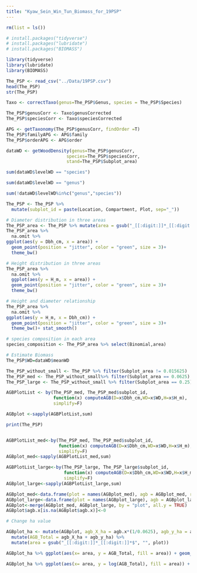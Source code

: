 ```yaml
---
title: "Kyaw_Sein_Win_Tun_Biomass_for_19PSP"
---
```



```r
rm(list = ls())

# install.packages("tidyverse")
# install.packages("lubridate")
# install.packages("BIOMASS")

library(tidyverse)
library(lubridate)
library(BIOMASS)

```
```r

The_PSP <- read_csv("../Data/19PSP.csv")
head(The_PSP)
str(The_PSP)
```
```r
Taxo <- correctTaxo(genus=The_PSP$Genus, species = The_PSP$Species)

The_PSP$genusCorr <- Taxo$genusCorrected
The_PSP$speciesCorr <- Taxo$speciesCorrected

APG <- getTaxonomy(The_PSP$genusCorr, findOrder =T)
The_PSP$familyAPG <- APG$family
The_PSP$orderAPG <- APG$order

dataWD <- getWoodDensity(genus=The_PSP$genusCorr,
                       species=The_PSP$speciesCorr,
                       stand=The_PSP$Subplot_area)

sum(dataWD$levelWD == "species")

sum(dataWD$levelWD == "genus")

sum(!dataWD$levelWD%in%c("genus","species"))

```
```r
The_PSP <- The_PSP %>% 
  mutate(subplot_id = paste(Location, Compartment, Plot, sep="_"))

```
```r
# Diameter distribution in three areas
The_PSP_area <- The_PSP %>% mutate(area = gsub("_[[:digit:]]*_[[:digit:]]*$", "", subplot_id))
The_PSP_area %>%
  na.omit %>%
ggplot(aes(y = Dbh_cm, x = area)) +
  geom_point(position = "jitter", color = "green", size = 3)+
  theme_bw()
```

```r
# Height distribution in three areas
The_PSP_area %>%
  na.omit %>%
  ggplot(aes(y = H_m, x = area)) +
  geom_point(position = "jitter", color = "green", size = 3)+
  theme_bw()

```

```r
# Height and diameter relationship
The_PSP_area %>%
  na.omit %>%
ggplot(aes(y = H_m, x = Dbh_cm)) +
  geom_point(position = "jitter", color = "green", size = 3)+
  theme_bw()+ stat_smooth()
```

```r
# species composition in each area
species_composition <- The_PSP_area %>% select(Binomial,area)

```

```r
# Estimate Biomass
The_PSP$WD=dataWD$meanWD

The_PSP_without_small <- The_PSP %>% filter(Subplot_area != 0.015625)
The_PSP_med <- The_PSP_without_small%>% filter(Subplot_area == 0.0625)
The_PSP_large <- The_PSP_without_small %>% filter(Subplot_area == 0.25)

AGBPlotList <- by(The_PSP_med, The_PSP_med$subplot_id,
                  function(x) computeAGB(D=x$Dbh_cm,WD=x$WD,H=x$H_m),
                  simplify=F)

AGBplot <-sapply(AGBPlotList,sum) 

print(The_PSP)


AGBPlotList_med<-by(The_PSP_med, The_PSP_med$subplot_id,
                    function(x) computeAGB(D=x$Dbh_cm,WD=x$WD,H=x$H_m),
                    simplify=F)
AGBplot_med<-sapply(AGBPlotList_med,sum) 

AGBPlotList_large<-by(The_PSP_large, The_PSP_large$subplot_id,
                      function(x) computeAGB(D=x$Dbh_cm,WD=x$WD,H=x$H_m),
                      simplify=F)
AGBplot_large<-sapply(AGBPlotList_large,sum) 

AGBplot_med<-data.frame(plot = names(AGBplot_med), agb = AGBplot_med, row.names = NULL)
AGBplot_large<-data.frame(plot = names(AGBplot_large), agb = AGBplot_large, row.names = NULL)
AGBplot<-merge(AGBplot_med, AGBplot_large, by = "plot", all.y = TRUE)
AGBplot$agb.x[is.na(AGBplot$agb.x)]<-0

# Change ha value

AGBplot_ha <- mutate(AGBplot, agb_X_ha = agb.x*(1/0.0625), agb_y_ha = agb.y*(1/0.25)) %>%
  mutate(AGB_Total = agb_X_ha + agb_y_ha) %>%
  mutate(area = gsub("_[[:digit:]]*_[[:digit:]]*$", "", plot))

AGBplot_ha %>% ggplot(aes(x= area, y = AGB_Total, fill = area)) + geom_boxplot()

AGBplot_ha %>% ggplot(aes(x= area, y = log(AGB_Total), fill = area)) + geom_boxplot()
```



